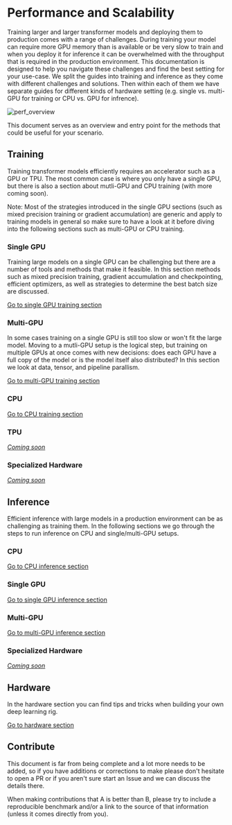 <!---
Copyright 2021 The HuggingFace Team. All rights reserved.

Licensed under the Apache License, Version 2.0 (the "License");
you may not use this file except in compliance with the License.
You may obtain a copy of the License at

    http://www.apache.org/licenses/LICENSE-2.0

Unless required by applicable law or agreed to in writing, software
distributed under the License is distributed on an "AS IS" BASIS,
WITHOUT WARRANTIES OR CONDITIONS OF ANY KIND, either express or implied.
See the License for the specific language governing permissions and
limitations under the License.
-->

# Performance and Scalability

Training larger and larger transformer models and deploying them to production comes with a range of challenges. During training your model can require more GPU memory than is available or be very slow to train and when you deploy it for inference it can be overwhelmed with the throughput that is required in the production environment. This documentation is designed to help you navigate these challenges and find the best setting for your use-case. We split the guides into training and inference as they come with different challenges and solutions. Then within each of them we have separate guides for different kinds of hardware setting (e.g. single vs. multi-GPU for training or CPU vs. GPU for infrence).

![perf_overview](https://huggingface.co/datasets/huggingface/documentation-images/resolve/main/perf_overview.png)

This document serves as an overview and entry point for the methods that could be useful for your scenario.

## Training

Training transformer models efficiently requires an accelerator such as a GPU or TPU. The most common case is where you only have a single GPU, but there is also a section about mutli-GPU and CPU training (with more coming soon).

<Tip>

 Note: Most of the strategies introduced in the single GPU sections (such as mixed precision training or gradient accumulation) are generic and apply to training models in general so make sure to have a look at it before diving into the following sections such as multi-GPU or CPU training.

</Tip>

### Single GPU

Training large models on a single GPU can be challenging but there are a number of tools and methods that make it feasible. In this section methods such as mixed precision training, gradient accumulation and checkpointing, efficient optimizers, as well as strategies to determine the best batch size are discussed.

[Go to single GPU training section](perf_train_gpu_one)

### Multi-GPU

In some cases training on a single GPU is still too slow or won't fit the large model. Moving to a mutli-GPU setup is the logical step, but training on multiple GPUs at once comes with new decisions: does each GPU have a full copy of the model or is the model itself also distributed? In this section we look at data, tensor, and pipeline parallism.

[Go to multi-GPU training section](perf_train_gpu_many)

### CPU


[Go to CPU training section](perf_train_cpu)


### TPU

[_Coming soon_](perf_train_tpu)

### Specialized Hardware

[_Coming soon_](perf_train_special)

## Inference

Efficient inference with large models in a production environment can be as challenging as training them. In the following sections we go through the steps to run inference on CPU and single/multi-GPU setups.

### CPU

[Go to CPU inference section](perf_infer_cpu)

### Single GPU

[Go to single GPU inference section](perf_infer_gpu_one)

### Multi-GPU

[Go to multi-GPU inference section](perf_infer_gpu_many)

### Specialized Hardware

[_Coming soon_](perf_infer_special)

## Hardware

In the hardware section you can find tips and tricks when building your own deep learning rig.

[Go to hardware section](perf_hardware)


## Contribute

This document is far from being complete and a lot more needs to be added, so if you have additions or corrections to make please don't hesitate to open a PR or if you aren't sure start an Issue and we can discuss the details there.

When making contributions that A is better than B, please try to include a reproducible benchmark and/or a link to the source of that information (unless it comes directly from you).
